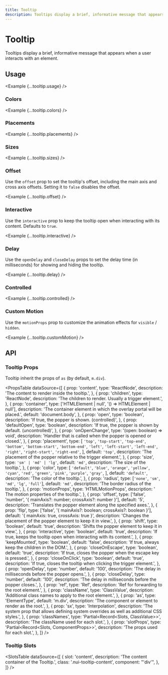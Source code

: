 ```yaml
---
title: Tooltip
description: Tooltips display a brief, informative message that appears when a user interacts with an element.
---
```



# Tooltip

Tooltips display a brief, informative message that appears when a user interacts with an element.

<ComponentLinks component='tooltip' ariaCompatible />

## Usage

<Example {...tooltip.usage} />

### Colors

<Example {...tooltip.colors} />

### Placements

<Example {...tooltip.placements} />

### Sizes

<Example {...tooltip.sizes} />

### Offset

Use the `offset` prop to set the tooltip's offset, including the main axis and cross axis offsets. Setting it to `false` disables the offset.

<Example {...tooltip.offset} />

### Interactive

Use the `interactive` prop to keep the tooltip open when interacting with its content. Defaults to `true`.

<Example {...tooltip.interactive} />

### Delay

Use the `openDelay` and `closeDelay` props to set the delay time (in milliseconds) for showing and hiding the tooltip.

<Example {...tooltip.delay} />

### Controlled

<Example {...tooltip.controlled} />

### Custom Motion

Use the `motionProps` prop to customize the animation effects for `visible` / `hidden`.

<Example {...tooltip.customMotion} />

## API

### Tooltip Props

Tooltip inherit the props of `as` (by default, `m.div`).

<PropsTable
  dataSource={[
    {
      prop: 'content',
      type: 'ReactNode',
      description: 'The content to render inside the tooltip.',
    },
    {
      prop: 'children',
      type: 'ReactNode',
      description: 'The children to render. Usually a trigger element.',
    },
    {
      prop: 'container',
      type: ['HTMLElement | null', '() => HTMLElement | null'],
      description:
        'The container element in which the overlay portal will be placed.',
      default: 'document.body',
    },
    {
      prop: 'open',
      type: 'boolean',
      description: 'If true, the popper is shown. (controlled)',
    },
    {
      prop: 'defaultOpen',
      type: 'boolean',
      description: 'If true, the popper is shown by default. (uncontrolled)',
    },
    {
      prop: 'onOpenChange',
      type: '(open: boolean) => void',
      description:
        'Handler that is called when the popper is opened or closed.',
    },
    {
      prop: 'placement',
      type: [
        `'top'`,
        `'top-start'`,
        `'top-end'`,
        `'bottom'`,
        `'bottom-start'`,
        `'bottom-end'`,
        `'left'`,
        `'left-start'`,
        `'left-end'`,
        `'right'`,
        `'right-start'`,
        `'right-end'`,
      ],
      default: `'top'`,
      description:
        'The placement of the popper relative to the trigger element.',
    },
    {
      prop: 'size',
      type: `'sm' | 'md' | 'lg'`,
      default: `'md'`,
      description: 'The size of the tooltip.',
    },
    {
      prop: 'color',
      type: [
        `'default'`,
        `'blue'`,
        `'orange'`,
        `'yellow'`,
        `'cyan'`,
        `'red'`,
        `'green'`,
        `'pink'`,
        `'purple'`,
        `'gray'`,
      ],
      default: `'default'`,
      description: 'The color of the tooltip.',
    },
    {
      prop: 'radius',
      type: [`'none'`, `'sm'`, `'md'`, `'lg'`, `'full'`],
      default: `'md'`,
      description: 'The border radius of the tooltip.',
    },
    {
      prop: 'motionProps',
      type: 'HTMLMotionProps',
      description: ' The motion properties of the tooltip.',
    },
    {
      prop: 'offset',
      type: ['false', 'number', '{ mainAxis?: number; crossAxis?: number }'],
      default: '5',
      description: 'Translates the popper element along the specified axes.',
    },
    {
      prop: 'flip',
      type: ['false', '{ mainAxis?: boolean; crossAxis?: boolean }'],
      default: '{ mainAxis: true, crossAxis: true }',
      description:
        'Changes the placement of the popper element to keep it in view.',
    },
    {
      prop: 'shift',
      type: 'boolean',
      default: 'true',
      description: 'Shifts the popper element to keep it in view.',
    },
    {
      prop: 'interactive',
      type: 'boolean',
      default: 'true',
      description:
        'If true, keeps the tooltip open when interacting with its content.',
    },
    {
      prop: 'keepMounted',
      type: 'boolean',
      default: 'false',
      description: 'If true, always keep the children in the DOM.',
    },
    {
      prop: 'closeOnEscape',
      type: 'boolean',
      default: 'true',
      description: 'If true, closes the popper when the escape key is pressed.',
    },
    {
      prop: 'closeOnClick',
      type: 'boolean',
      default: 'true',
      description:
        'If true, closes the tooltip when clicking the trigger element.',
    },
    {
      prop: 'openDelay',
      type: 'number',
      default: '100',
      description: 'The delay in milliseconds before the popper opens.',
    },
    {
      prop: 'closeDelay',
      type: 'number',
      default: '100',
      description: 'The delay in milliseconds before the popper closes.',
    },
    {
      prop: 'ref',
      type: 'Ref',
      description: 'Ref for forwarding to the root element.',
    },
    {
      prop: 'className',
      type: 'ClassValue',
      description: 'Additional class names to apply to the root element.',
    },
    {
      prop: 'as',
      type: 'ElementType',
      default: 'm.div',
      description: 'The component or element to render as the root.',
    },
    {
      prop: 'sx',
      type: 'Interpolation',
      description:
        'The system prop that allows defining system overrides as well as additional CSS styles.',
    },
    {
      prop: 'classNames',
      type: 'Partial<Record<Slots, ClassValue>>',
      description: 'The className used for each slot.',
    },
    {
      prop: 'slotProps',
      type: 'Partial<Record<Slots, ComponentProps>>',
      description: 'The props used for each slot.',
    },
  ]}
/>

### Tooltip Slots

<SlotsTable
  dataSource={[
    {
      slot: 'content',
      description: 'The content container of the Tooltip.',
      class: '.nui-tooltip-content',
      component: "'div'",
    },
  ]}
/>
